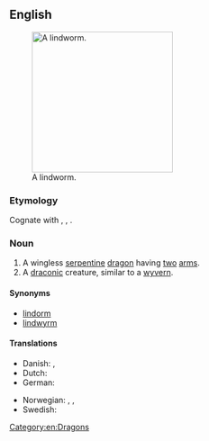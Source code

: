 ==English==
[[File:A_lindworm.jpg|thumb|right|250px|A lindworm.]]

===Etymology===
Cognate with {{cog|non|linnormr||constrictor snake}}, {{cog|no|lindorm||serpent}}, {{cog|de|Lindwurm||dragon}}.

===Noun===
{{wikipedia|lang=en}}
{{en-noun}}

# A wingless [[serpentine]] [[dragon]] having [[two]] [[arm]]s.
# A [[draconic]] creature, similar to a [[wyvern]].

====Synonyms====
* [[lindorm]]
* [[lindwyrm]]

====Translations====
{{trans-top|a wingless bipedal dragon}}
* Danish: {{t|da|lindorm}}, {{t|da|søslange}}
* Dutch: {{t+|nl|lintworm}}
* German: {{t+|de|Lindwurm|m}}
{{trans-mid}}
* Norwegian: {{t|no|linnorm}}, {{t|no|lindorm}}, {{t|no|sjøslanger}}
* Swedish: {{t+|sv|lindorm}}
{{trans-bottom}}

{{trans-top|a draconic creature}}
{{trans-mid}}
{{trans-bottom}}

[[Category:en:Dragons]]